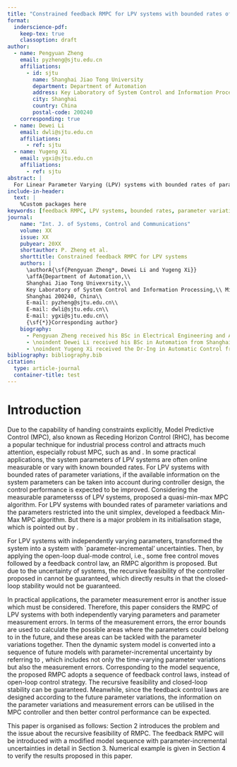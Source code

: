 ```yaml
---
title: "Constrained feedback RMPC for LPV systems with bounded rates of parameter variations and measurement errors"
format:
  inderscience-pdf:
    keep-tex: true
    classoption: draft
author:
  - name: Pengyuan Zheng
    email: pyzheng@sjtu.edu.cn
    affiliations:
      - id: sjtu
        name: Shanghai Jiao Tong University
        department: Department of Automation
        address: Key Laboratory of System Control and Information Processing, Ministry of Education
        city: Shanghai
        country: China
        postal-code: 200240
    corresponding: true
  - name: Dewei Li
    email: dwli@sjtu.edu.cn
    affiliations:
      - ref: sjtu
  - name: Yugeng Xi
    email: ygxi@sjtu.edu.cn
    affiliations:
      - ref: sjtu
abstract: |
  For Linear Parameter Varying (LPV) systems with bounded rates of parameter variations and bounded parameter measurement errors, a feedback Robust Model Predictive Control (RMPC) is designed by utilising the information on system parameters. A sequence of feedback control laws is designed based on the model with parameter-incremental uncertainty. Since the sequence of feedback control laws corresponds to the future variations of system parameters and introduces additional freedom, the control performance of RMPC can be improved. The recursive feasibility and closed-loop stability of the proposed RMPC are also proven.
include-in-header:
  text: |
    %Custom packages here
keywords: [feedback RMPC, LPV systems, bounded rates, parameter variations, measurement errors]
journal:
    name: "Int. J. of Systems, Control and Communications"
    volume: XX
    issue: XX
    pubyear: 20XX
    shortauthor: P. Zheng et al.
    shorttitle: Constrained feedback RMPC for LPV systems
    authors: |
      \authorA{\sf{Pengyuan Zheng*, Dewei Li and Yugeng Xi}}
      \affA{Department of Automation,\\
      Shanghai Jiao Tong Univexrsity,\\
      Key Laboratory of System Control and Information Processing,\\ Ministry of Education,\\
      Shanghai 200240, China\\
      E-mail: pyzheng@sjtu.edu.cn\\
      E-mail: dwli@sjtu.edu.cn\\
      E-mail: ygxi@sjtu.edu.cn\\
      {\sf{*}}Corresponding author}
    biography:
      - Pengyuan Zheng received his BSc in Electrical Engineering and Automation from the North University of China in 2000, the PhD in Control Theory and Control Engineering from Shanghai Jiao Tong University in 2010. He is currently a postdoctoral research fellow in Shanghai Jiao Tong University. His research interests include predictive control and robust control. \vs{8} 
      - \noindent Dewei Li received his BSc in Automation from Shanghai Jiao Tong University in 1993, the PhD in Control Theory and Control Engineering from Shanghai Jiao Tong University in 2009. He is currently an Associated Professor in Shanghai Jiao Tong University. His research interests include predictive control and robust control. \vs{8} 
      - \noindent Yugeng Xi received the Dr-Ing in Automatic Control from the Technical University Munich (Germany) in 1984. Since then, he has been with the Department of Automation, Shanghai Jiao Tong University, and as a \pagebreak Professor since 1988. He has authored or co-authored five books and more than 200 academic papers. His research interests include predictive control, large scale and complex systems and intelligent robotic systems.
bibliography: bibliography.bib
citation:
  type: article-journal
  container-title: test
---
```


# Introduction
Due to the capability of handing constraints explicitly, Model Predictive Control (MPC), also known as Receding Horizon Control (RHC), has become a popular technique for industrial process control and attracts much attention, especially robust MPC, such as \cite{Kothare} and \cite{li2009constrained}. In some practical applications, the system parameters of LPV systems are often online measurable or vary with known bounded rates. For LPV systems with bounded rates of parameter variations, if the available information on the system parameters can be taken into account during controller design, the control performance is expected to be improved. Considering the measurable parametersss of LPV systems, \cite{lu2000quasi} proposed a quasi-min-max MPC algorithm. For LPV systems with bounded rates of parameter variations and the parameters restricted into the unit simplex, \cite{casavola2002fmm} developed a feedback Min-Max MPC algorithm. But there is a major problem in its initialisation stage, which is pointed out by \cite{ding2007cfm}.


For LPV systems with independently varying parameters, \cite{park2004crl} transformed the system into a system with `parameter-incremental' uncertainties. Then, by applying the open-loop dual-mode control, i.e., some free control moves followed by a feedback control law, an RMPC algorithm is proposed. But due to the uncertainty of systems, the recursive feasibility of the controller proposed in \cite{park2004crl} cannot be guaranteed, which directly results in that the closed-loop stability would not be guaranteed.

In practical applications, the parameter measurement error is another issue which must be considered. Therefore, this paper considers the RMPC of LPV systems with both independently varying parameters and parameter measurement errors. In terms of the measurement errors, the error bounds are used to calculate the possible areas where the parameters could belong to in the future, and these areas can be tackled with the parameter variations together. Then the dynamic system model is converted into a sequence of future models with parameter-incremental uncertainty by referring to \cite{park2004crl}, which includes not only the time-varying parameter variations but also the measurement errors. Corresponding to the model sequence, the proposed RMPC adopts a sequence of feedback control laws, instead of open-loop control strategy. The recursive feasibility and closed-loop stability can be guaranteed. Meanwhile, since the feedback control laws are designed according to the future parameter variations, the information on the parameter variations and measurement errors can be utilised in the MPC controller and then better control performance can be expected.

This paper is organised as follows: Section 2 introduces the problem and the issue about the recursive feasibility of RMPC. The feedback RMPC will be introduced with a modified model sequence with parameter-incremental uncertainties in detail in Section 3. Numerical example is given in Section 4 to verify the results proposed in this paper.\vvp{}
